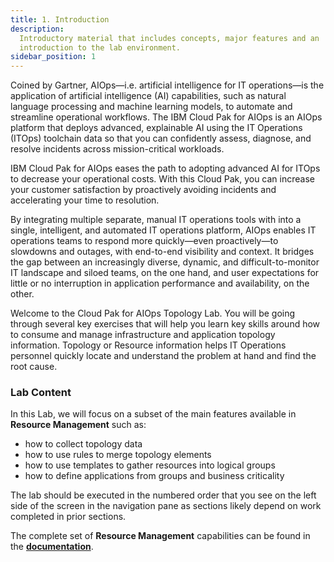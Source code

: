 ```yaml
---
title: 1. Introduction
description:
  Introductory material that includes concepts, major features and an
  introduction to the lab environment.
sidebar_position: 1
---
```


Coined by Gartner, AIOps—i.e. artificial intelligence for IT operations—is the
application of artificial intelligence (AI) capabilities, such as natural
language processing and machine learning models, to automate and streamline
operational workflows. The IBM Cloud Pak for AIOps is an AIOps platform that
deploys advanced, explainable AI using the IT Operations (ITOps) toolchain data
so that you can confidently assess, diagnose, and resolve incidents across
mission-critical workloads.

IBM Cloud Pak for AIOps eases the path to adopting advanced AI for ITOps to
decrease your operational costs. With this Cloud Pak, you can increase your
customer satisfaction by proactively avoiding incidents and accelerating your
time to resolution.

By integrating multiple separate, manual IT operations tools with into a single,
intelligent, and automated IT operations platform, AIOps enables IT operations
teams to respond more quickly—even proactively—to slowdowns and outages, with
end-to-end visibility and context. It bridges the gap between an increasingly
diverse, dynamic, and difficult-to-monitor IT landscape and siloed teams, on the
one hand, and user expectations for little or no interruption in application
performance and availability, on the other.

Welcome to the Cloud Pak for AIOps Topology Lab. You will be going through
several key exercises that will help you learn key skills around how to consume
and manage infrastructure and application topology information. Topology or
Resource information helps IT Operations personnel quickly locate and understand
the problem at hand and find the root cause.

### Lab Content

In this Lab, we will focus on a subset of the main features available in
**Resource Management** such as:

- how to collect topology data
- how to use rules to merge topology elements
- how to use templates to gather resources into logical groups
- how to define applications from groups and business criticality

The lab should be executed in the numbered order that you see on the left side
of the screen in the navigation pane as sections likely depend on work completed
in prior sections.

The complete set of **Resource Management** capabilities can be found in the
[**documentation**](https://www.ibm.com/docs/en/cloud-paks/cloud-pak-aiops/4.8.1?topic=topologies-managing).
